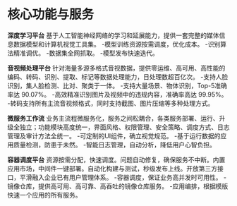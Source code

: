 # 核心功能与服务
**深度学习平台**
基于人工智能神经网络的学习和延展能力，提供一套完整的媒体信息数据模型和计算机视觉工具集。
-模型训练资源按需调度，优化成本。
-识别算法精准调优。
-数据集全网抓取。
-模型发布快速迭代。

**音视频处理平台**
针对海量多源多格式音视数据，提供零运维、高可用、高性能的编码、转码、识别、提取、标记等数据处理能力，日处理数超百亿次。
-支持人脸识别，集人脸检测、比对、聚类于一体。
-支持大量场景、物体识别，Top-5准确率达 90.07%。
-高效精准识别图片及视频中的违规内容，准确率高达 99.95%。
-转码支持所有主流音视频格式，同时支持截图、图片压缩等多种处理方式。

**微服务工作流**
业务主流程微服务化，服务之间松耦合，各类服务部署、运行、升级全独立；功能模块高度统一，界面风格、权限管理、安全策略、调度方式、日志管理及审计方法全统一。
-可定制的UI组件，确立视觉规范。
-基于运行数据的应用质量检测，防患于未然。
-智能日志管理，自动分析，降低用户心智负担。

**容器调度平台**
资源按需分配，快速调度。问题自动修复，确保服务不中断。内置应用市场，中间件一键部署。自动化构建与测试，秒级发布上线。开放第三方接口，平滑融入企业已有用户管理体系。
-容器调度，保证业务高并发时可用性。
-镜像仓库，提供高可用、高可靠、高吞吐的镜像仓库服务。
-应用编排，根据模版快速一个应用的所有服务。
